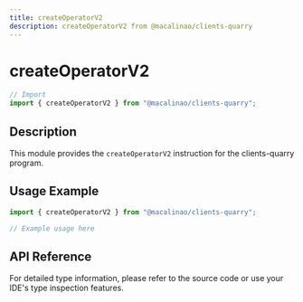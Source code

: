 ```yaml
---
title: createOperatorV2
description: createOperatorV2 from @macalinao/clients-quarry
---
```


# createOperatorV2

```typescript
// Import
import { createOperatorV2 } from "@macalinao/clients-quarry";
```

## Description

This module provides the `createOperatorV2` instruction for the clients-quarry program.

## Usage Example

```typescript
import { createOperatorV2 } from "@macalinao/clients-quarry";

// Example usage here
```

## API Reference

For detailed type information, please refer to the source code or use your IDE's type inspection features.
